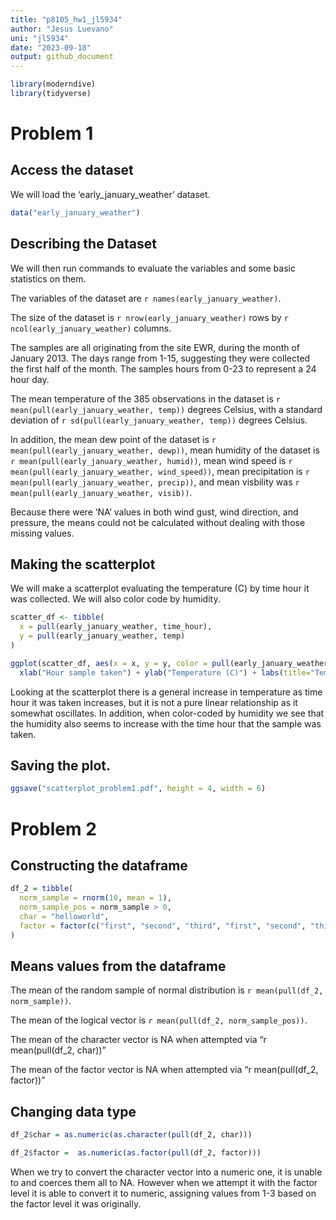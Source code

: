 ```yaml
---
title: "p8105_hw1_jl5934"
author: "Jesus Luevano"
uni: "jl5934"
date: "2023-09-18"
output: github_document
---
```


```r
library(moderndive)
library(tidyverse)
```

# Problem 1

## Access the dataset

We will load the 'early_january_weather' dataset. 

```r
data("early_january_weather")
```


## Describing the Dataset

We will then run commands to evaluate the variables and some basic statistics on them.

The variables of the dataset are `r names(early_january_weather)`.

The size of the dataset is `r nrow(early_january_weather)` rows by `r ncol(early_january_weather)` columns.

The samples are all originating from the site EWR, during the month of January 2013. The days range from 1-15, suggesting they were collected the first half of the month. The samples hours from 0-23 to represent a 24 hour day.

The mean temperature of the 385 observations in the dataset is `r mean(pull(early_january_weather, temp))` degrees Celsius, with a standard deviation of `r sd(pull(early_january_weather, temp))` degrees Celsius.

In addition, the mean dew point of the dataset is `r mean(pull(early_january_weather, dewp))`, mean humidity of the dataset is `r mean(pull(early_january_weather, humid))`, mean wind speed is `r mean(pull(early_january_weather, wind_speed))`, mean precipitation is `r mean(pull(early_january_weather, precip))`, and mean visbility was `r mean(pull(early_january_weather, visib))`. 

Because there were 'NA' values in both wind gust, wind direction, and pressure, the means could not be calculated without dealing with those missing values.

## Making the scatterplot

We will make a scatterplot evaluating the temperature (C) by time hour it was collected. We will also color code by humidity.

```r
scatter_df <- tibble(
  x = pull(early_january_weather, time_hour),
  y = pull(early_january_weather, temp)
) 

ggplot(scatter_df, aes(x = x, y = y, color = pull(early_january_weather, humid))) + geom_point() + 
  xlab("Hour sample taken") + ylab("Temperature (C)") + labs(title="Temperature at sample Hour", color = "Humidity")
```

Looking at the scatterplot there is a general increase in temperature as time hour it was taken increases, but it is not a pure linear relationship as it somewhat oscillates. In addition, when color-coded by humidity we see that the humidity also seems to increase with the time hour that the sample was taken.

## Saving the plot.

```r
ggsave("scatterplot_problem1.pdf", height = 4, width = 6)
```


# Problem 2

## Constructing the dataframe

```r
df_2 = tibble(
  norm_sample = rnorm(10, mean = 1),
  norm_sample_pos = norm_sample > 0,
  char = "helloworld",
  factor = factor(c("first", "second", "third", "first", "second", "third", "first", "second", "third", "first"), levels = c("first", "second", "third"))
)
```

## Means values from the dataframe

The mean of the random sample of normal distribution is `r mean(pull(df_2, norm_sample))`.

The mean of the logical vector is `r mean(pull(df_2, norm_sample_pos))`.

The mean of the character vector is NA when attempted via "r mean(pull(df_2, char))"

The mean of the factor vector is NA when attempted via "r mean(pull(df_2, factor))"


## Changing data type

```r
df_2$char = as.numeric(as.character(pull(df_2, char)))

df_2$factor =  as.numeric(as.factor(pull(df_2, factor)))
```

When we try to convert the character vector into a numeric one, it is unable to and coerces them all to NA. However when we attempt it with the factor level it is able to convert it to numeric, assigning values from 1-3 based on the factor level it was originally. 
